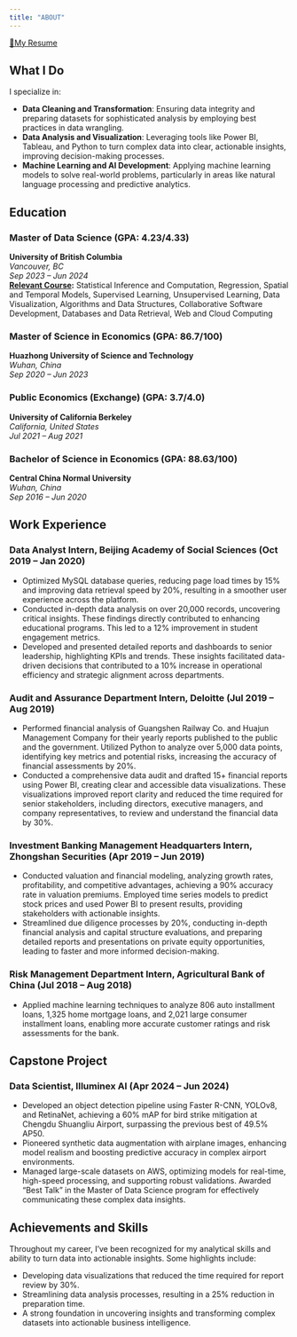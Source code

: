 ```yaml
---
title: "ABOUT"
---
```

<div class="center-link">
  [📃My Resume](resume.pdf)
</div>

## What I Do

I specialize in:

- **Data Cleaning and Transformation**: Ensuring data integrity and preparing datasets for sophisticated analysis by employing best practices in data wrangling.
- **Data Analysis and Visualization**: Leveraging tools like Power BI, Tableau, and Python to turn complex data into clear, actionable insights, improving decision-making processes.
- **Machine Learning and AI Development**: Applying machine learning models to solve real-world problems, particularly in areas like natural language processing and predictive analytics.

## Education
### Master of Data Science (GPA: 4.23/4.33)
**University of British Columbia**  
*Vancouver, BC*  
*Sep 2023 – Jun 2024*  
**[Relevant Course](https://ubc-mds.github.io/descriptions/):** Statistical Inference and Computation, Regression, Spatial and Temporal Models,  Supervised Learning, Unsupervised Learning, Data Visualization, Algorithms and Data Structures, Collaborative Software Development, Databases and Data Retrieval, Web and Cloud Computing


### Master of Science in Economics (GPA: 86.7/100)
**Huazhong University of Science and Technology**  
*Wuhan, China*  
*Sep 2020 – Jun 2023*


### Public Economics (Exchange) (GPA: 3.7/4.0)
**University of California Berkeley**  
*California, United States*  
*Jul 2021 – Aug 2021*


### Bachelor of Science in Economics (GPA: 88.63/100)
**Central China Normal University**  
*Wuhan, China*  
*Sep 2016 – Jun 2020*

## Work Experience

### Data Analyst Intern, Beijing Academy of Social Sciences (Oct 2019 – Jan 2020)
- Optimized MySQL database queries, reducing page load times by 15% and improving data retrieval speed by 20%, resulting in a smoother user experience across the platform.
- Conducted in-depth data analysis on over 20,000 records, uncovering critical insights. These findings directly contributed to enhancing educational programs. This led to a 12% improvement in student engagement metrics.
- Developed and presented detailed reports and dashboards to senior leadership, highlighting KPIs and trends. These insights facilitated data-driven decisions that contributed to a 10% increase in operational efficiency and strategic alignment across departments.


### Audit and Assurance Department Intern, Deloitte (Jul 2019 – Aug 2019)
- Performed financial analysis of Guangshen Railway Co. and Huajun Management Company for their yearly reports published to the public and the government. Utilized Python to analyze over 5,000 data points, identifying key metrics and potential risks, increasing the accuracy of financial assessments by 20%.
- Conducted a comprehensive data audit and drafted 15+ financial reports using Power BI, creating clear and accessible data visualizations. These visualizations improved report clarity and reduced the time required for senior stakeholders, including directors, executive managers, and company representatives, to review and understand the financial data by 30%.


### Investment Banking Management Headquarters Intern, Zhongshan Securities (Apr 2019 – Jun 2019)
- Conducted valuation and financial modeling, analyzing growth rates, profitability, and competitive advantages, achieving a 90% accuracy rate in valuation premiums. Employed time series models to predict stock prices and used Power BI to present results, providing stakeholders with actionable insights.
- Streamlined due diligence processes by 20%, conducting in-depth financial analysis and capital structure evaluations, and preparing detailed reports and presentations on private equity opportunities, leading to faster and more informed decision-making.

### Risk Management Department Intern, Agricultural Bank of China (Jul 2018 – Aug 2018)
- Applied machine learning techniques to analyze 806 auto installment loans, 1,325 home mortgage loans, and 2,021 large consumer installment loans, enabling more accurate customer ratings and risk assessments for the bank.

## Capstone Project

### Data Scientist, Illuminex AI (Apr 2024 – Jun 2024)
- Developed an object detection pipeline using Faster R-CNN, YOLOv8, and RetinaNet, achieving a 60% mAP for bird strike mitigation at Chengdu Shuangliu Airport, surpassing the previous best of 49.5% AP50.
- Pioneered synthetic data augmentation with airplane images, enhancing model realism and boosting predictive accuracy in complex airport environments.
- Managed large-scale datasets on AWS, optimizing models for real-time, high-speed processing, and supporting robust validations. Awarded “Best Talk” in the Master of Data Science program for effectively communicating these complex data insights.



## Achievements and Skills

Throughout my career, I've been recognized for my analytical skills and ability to turn data into actionable insights. Some highlights include:

- Developing data visualizations that reduced the time required for report review by 30%.
- Streamlining data analysis processes, resulting in a 25% reduction in preparation time.
- A strong foundation in uncovering insights and transforming complex datasets into actionable business intelligence.

